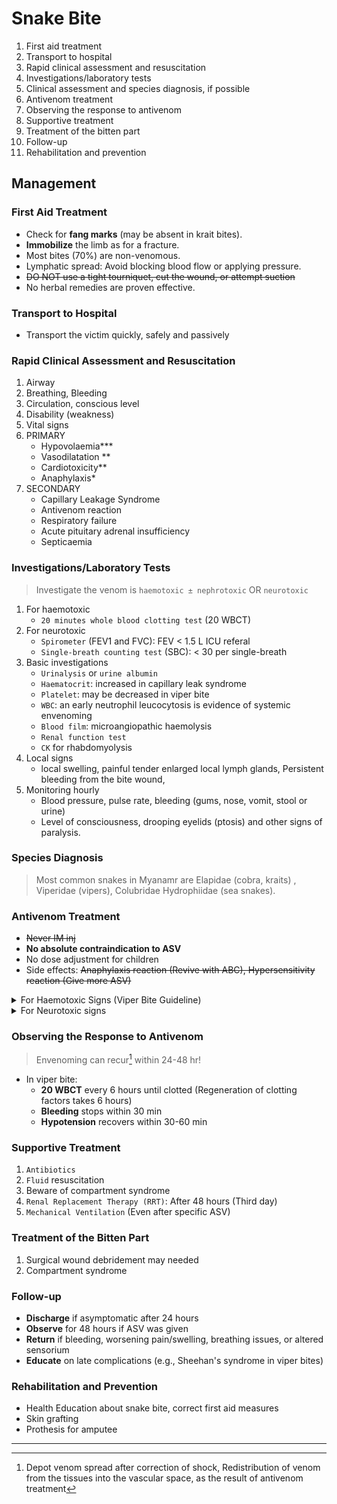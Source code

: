 # Snake Bite

1. First aid treatment
1. Transport to hospital
1. Rapid clinical assessment and resuscitation
1. Investigations/laboratory tests
1. Clinical assessment and species diagnosis, if possible
1. Antivenom treatment
1. Observing the response to antivenom
1. Supportive treatment
1. Treatment of the bitten part
1. Follow-up
1. Rehabilitation and prevention

## Management


<Steps>

### First Aid Treatment

- Check for **fang marks** (may be absent in krait bites).
- **Immobilize** the limb as for a fracture.
- Most bites (70%) are non-venomous.
- Lymphatic spread: Avoid blocking blood flow or applying pressure.
- ~~DO NOT use a tight tourniquet, cut the wound, or attempt suction~~
- No herbal remedies are proven effective.

### Transport to Hospital

- Transport the victim quickly, safely and passively

### Rapid Clinical Assessment and Resuscitation

1. Airway
1. Breathing, Bleeding
1. Circulation, conscious level
1. Disability (weakness)
1. Vital signs
1. PRIMARY
   - Hypovolaemia\*\*\*
   - Vasodilatation \*\*
   - Cardiotoxicity\*\*
   - Anaphylaxis\*
1. SECONDARY
   - Capillary Leakage Syndrome
   - Antivenom reaction
   - Respiratory failure
   - Acute pituitary adrenal insufficiency
   - Septicaemia

### Investigations/Laboratory Tests

> Investigate the venom is `haemotoxic ± nephrotoxic` OR `neurotoxic`

1. For haemotoxic
   - `20 minutes whole blood clotting test` (20 WBCT)
1. For neurotoxic
   - `Spirometer` (FEV1 and FVC): FEV < 1.5 L ICU referal
   - `Single-breath counting test` (SBC): < 30 per single-breath
1. Basic investigations
   - `Urinalysis` or `urine albumin`
   - `Haematocrit`: increased in capillary leak syndrome
   - `Platelet`: may be decreased in viper bite
   - `WBC`: an early neutrophil leucocytosis is evidence of systemic envenoming
   - `Blood film`: microangiopathic haemolysis
   - `Renal function test`
   - `CK` for rhabdomyolysis
1. Local signs
   - local swelling, painful tender enlarged local lymph glands, Persistent bleeding from the bite wound,
1. Monitoring hourly
   - Blood pressure, pulse rate, bleeding (gums, nose, vomit, stool or urine)
   - Level of consciousness, drooping eyelids (ptosis) and other signs of paralysis.

### Species Diagnosis

> Most common snakes in Myanamr are Elapidae (cobra, kraits) , Viperidae (vipers), Colubridae Hydrophiidae (sea snakes).

### Antivenom Treatment

- ~~Never IM inj~~
- **No absolute contraindication to ASV**
- No dose adjustment for children
- Side effects: ~~Anaphylaxis reaction (Revive with ABC), Hypersensitivity reaction (Give more ASV)~~

<details>
<summary>For Haemotoxic Signs (Viper Bite Guideline)</summary>

- 20 WBCT
  - If _Clot_:
    1.  Observe for 24 hour (for dealy envenoming)
    1.  20 WBCT 2 hourly for first 12 hours
    1.  20 WBCT 4 hourly for next 12 hours
        - If ~~Non-clot~~: `ASV (viper) 80ml`
    - If ~~Non-Clot~~:
    - Local symtoms only: `ASV (viper) 80 ml`
    - Other systemic symptoms: `ASV (viper) 160 ml`

</details>

<details>
<summary>For Neurotoxic signs</summary>

1. `ASV (cobra) 40 ml`
1. Monitoring & 20 WBCT
   - If _Clot_: Continue
   - If ~~Non-clot~~: **Viper Bite Guideline**

</details>

### Observing the Response to Antivenom

> Envenoming can recur[^1] within 24-48 hr!

- In viper bite:
  - **20 WBCT** every 6 hours until clotted (Regeneration of clotting factors takes 6 hours)
  - **Bleeding** stops within 30 min
  - **Hypotension** recovers within 30-60 min

### Supportive Treatment

1. `Antibiotics`
1. `Fluid` resuscitation
1. Beware of compartment syndrome
1. `Renal Replacement Therapy (RRT)`: After 48 hours (Third day)
1. `Mechanical Ventilation` (Even after specific ASV)

### Treatment of the Bitten Part

1. Surgical wound debridement may needed
1. Compartment syndrome

### Follow-up

- **Discharge** if asymptomatic after 24 hours
- **Observe** for 48 hours if ASV was given
- **Return** if bleeding, worsening pain/swelling, breathing issues, or altered sensorium
- **Educate** on late complications (e.g., Sheehan's syndrome in viper bites)

### Rehabilitation and Prevention

- Health Education about snake bite, correct first aid measures
- Skin grafting
- Prothesis for amputee

</Steps>

---

[^1]: Depot venom spread after correction of shock, Redistribution of venom from the tissues into the vascular space, as the result of antivenom treatment
